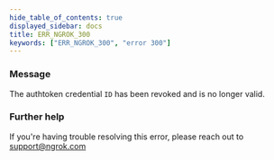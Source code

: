 ```yaml
---
hide_table_of_contents: true
displayed_sidebar: docs
title: ERR_NGROK_300
keywords: ["ERR_NGROK_300", "error 300"]
---
```


### Message

The authtoken credential `ID` has been revoked
and is no longer valid.

### Further help

If you're having trouble resolving this error, please reach out to [support@ngrok.com](mailto:support@ngrok.com?subject=Help%20with%20ERR_NGROK_300)
